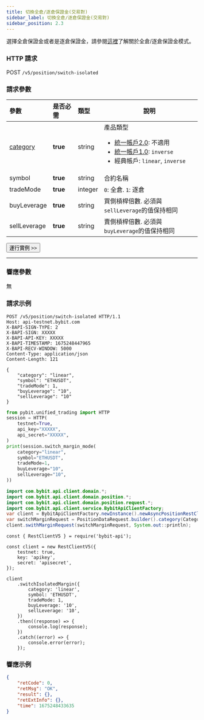 ```yaml
---
title: 切換全倉/逐倉保證金(交易對)
sidebar_label: 切換全倉/逐倉保證金(交易對)
sidebar_position: 2.3
---
```


選擇全倉保證金或者是逐倉保證金，請參閱<a href="https://www.bybit.com/zh-TW/help-center/bybitHC_Article/?language=en_US&id=000001053">這裡</a>了解關於全倉/逐倉保證金模式。

### HTTP 請求
POST `/v5/position/switch-isolated`

### 請求參數
| 參數 | 是否必需 | 類型 | 說明|
|:----- |:-------|:-----|------ |
|[category](../enum#category) |**true** |string |產品類型 <ul><li>[統一帳戶2.0](../acct-mode#統一帳戶20): 不適用</li><li>[統一帳戶1.0](../acct-mode#統一帳戶10): `inverse`</li><li>經典帳戶: `linear`, `inverse`</li></ul> |
|symbol |**true** |string |合約名稱 |
|tradeMode |**true** |integer |`0`: 全倉. `1`: 逐倉 |
|buyLeverage |**true** |string |買側槓桿倍數. 必須與`sellLeverage`的值保持相同|
|sellLeverage |**true** |string |賣側槓桿倍數. 必須與`buyLeverage`的值保持相同|

<a href="/api-explorer/v5/position/cross-isolate"><Button>運行實例 >></Button></a>

---

### 響應參數
無

### 請求示例

<Tabs groupId="programming-languages">
<TabItem value="http" label="HTTP">

```http
POST /v5/position/switch-isolated HTTP/1.1
Host: api-testnet.bybit.com
X-BAPI-SIGN-TYPE: 2
X-BAPI-SIGN: XXXXX
X-BAPI-API-KEY: XXXXX
X-BAPI-TIMESTAMP: 1675248447965
X-BAPI-RECV-WINDOW: 5000
Content-Type: application/json
Content-Length: 121

{
    "category": "linear",
    "symbol": "ETHUSDT",
    "tradeMode": 1,
    "buyLeverage": "10",
    "sellLeverage": "10"
}
```

</TabItem>
<TabItem value="python" label="Python">

```python
from pybit.unified_trading import HTTP
session = HTTP(
    testnet=True,
    api_key="XXXXX",
    api_secret="XXXXX",
)
print(session.switch_margin_mode(
    category="linear",
    symbol="ETHUSDT",
    tradeMode=1,
    buyLeverage="10",
    sellLeverage="10",
))
```

</TabItem>
<TabItem value="java" label="Java">

```java
import com.bybit.api.client.domain.*;
import com.bybit.api.client.domain.position.*;
import com.bybit.api.client.domain.position.request.*;
import com.bybit.api.client.service.BybitApiClientFactory;
var client = BybitApiClientFactory.newInstance().newAsyncPositionRestClient();
var switchMarginRequest = PositionDataRequest.builder().category(CategoryType.LINEAR).symbol("BTC-31MAR23").tradeMode(MarginMode.CROSS_MARGIN).buyLeverage("5").sellLeverage("5").build();
client.swithMarginRequest(switchMarginRequest, System.out::println);
```

</TabItem>
<TabItem value="Node" label="Node.js">

```n4js
const { RestClientV5 } = require('bybit-api');

const client = new RestClientV5({
    testnet: true,
    key: 'apikey',
    secret: 'apisecret',
});

client
    .switchIsolatedMargin({
        category: 'linear',
        symbol: 'ETHUSDT',
        tradeMode: 1,
        buyLeverage: '10',
        sellLeverage: '10',
    })
    .then((response) => {
        console.log(response);
    })
    .catch((error) => {
        console.error(error);
    });
```

</TabItem>
</Tabs>

### 響應示例

```json
{
    "retCode": 0,
    "retMsg": "OK",
    "result": {},
    "retExtInfo": {},
    "time": 1675248433635
}
```
